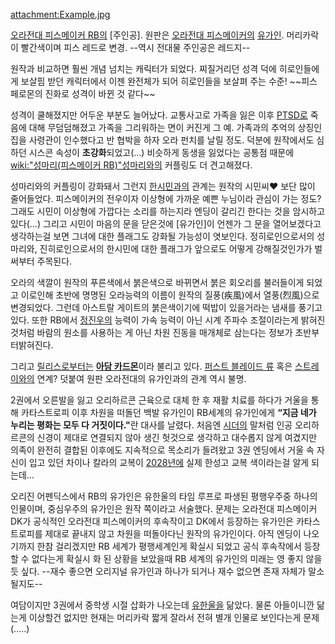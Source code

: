 attachment:Example.jpg

[[오라전대 피스메이커 RB]]의 [주인공]. 원판은 [[오라전대 피스메이커]]의 [[유가인]].
머리카락이 빨간색이며 피스 레드로 변경. --역시 전대물 주인공은 레드지--

원작과 비교하면 훨씬 개념 넘치는 캐릭터가 되었다. 찌질거리던 성격 덕에 히로인들에게 보살핌 받던 캐릭터에서 이젠 완전체가 되어 히로인들을 보살펴 주는 수준! ~~피스 페로몬의 진화로 성격이 바뀐 것 같다~~

성격이 쿨해졌지만 어두운 부분도 늘어났다. 교통사고로 가족을 잃은 이후 [[PTSD]]로 죽음에 대해 무덤덤해졌고 가족을 그리워하는 면이 커진게 그 예. 가족과의 추억의 상징인 집을 사령관이 인수했다고 반 협박을 하자 오라 펀치를 날릴 정도. 
덕분에 원작에서도 심하던 시스콘 속성이 '''초강화'''되었고(…) 비슷하게 동생을 잃었다는 공통점 때문에 [[wiki:"성마리(피스메이커 RB)"성마리]]와의 커플링도 더 견고해졌다.

성마리와의 커플링이 강화돼서 그런지 [[한시민]]과의 관계는 원작의 시민씨♥ 보단 많이 줄어들었다. 피스메이커의 전우이자 이상형에 가까운 예쁜 누님이라 관심이 가는 정도? 그래도 시민이 이상형에 가깝다는 소리를 하는지라 엔딩이 갈리긴 한다는 것을 암시하고 있다(…) 그리고 시민이 마음의 문을 닫은것에 [유가인]이 언젠가 그 문을 열어보겠다고 생각하는걸 보면 그녀에 대한 플래그도 강화될 가능성이 엿보인다. 정히로인으로서의 성마리와, 진히로인으로서의 한시민에 대한 플래그가 앞으로도 어떻게 강해질것인가가 벌써부터 주목된다. 

오라의 색깔이 원작의 푸른색에서 붉은색으로 바뀌면서 붉은 회오리를 불러들이게 되었고 이로인해 초반에 명명된 오라능력의 이름이 원작의 질풍(疾風)에서 열풍(烈風)으로 변경되었다. 
그런데 아스트랄 게이트의 붉은색이기에 떡밥이 있을거라는 냄새를 풍기고 있다. 또한 RB에서 [[정진우]]의 능력이 가속 능력이 아닌 시계 주파수 조절이라는게 밝혀진 것처럼 바람의 원소를 사용하는 게 아닌 차원 진동을 매개체로 삼는다는 정보가 초반부터밝혀진다.

그리고 [[릴리스]]로부터는 '''[[아담 카드몬]]'''이라 불리고 있다. [[퍼스트 블레이드 류]] 혹은 [[스트레이]]와의 연계? 덧붙여 원판 오라전대의 유가인과의 관계 역시 불명.

2권에서 오른발을 잃고 오리하르콘 근육으로 대체 한 후 재활 치료를 하다가 거울을 통해 카타스트로피 이후 차원을 떠돌던 백발 유가인이 RB세계의 유가인에게 '''“지금 네가 누리는 평화는 모두 다 거짓이다."'''란 대사를 날렸다. 처음엔 [[시더 웰리스|시더]]의 말처럼 인공 오리하르콘의 신경이 제대로 연결되지 않아 생긴 헛것으로 생각하고 대수롭지 않게 여겼지만 의족이 완전히 결합된 이후에도 지속적으로 목소리가 들려왔고 3권 엔딩에서 거울 속 자신이 입고 있던 차이나 칼라의 교복이 [[오라전대 피스메이커|2028년]]에 실제 한성고 교복 색이라는걸 알게 되는데...

오리진 어펜딕스에서 RB의 유가인은 유한울의 타임 루프로 파생된 평행우주중 하나의 인물이며, 중심우주의 유가인은 원작 쪽이라고 서술했다. 
문제는 오라전대 피스메이커 DK가 공식적인 오라전대 피스메이커의 후속작이고 DK에서 등장하는 유가인은 카타스트로피를 제대로 끝내지 않고 차원을 떠돌아다닌 원작의 유가인이다. 아직 엔딩이 나오기까지 한참 걸리겠지만 RB 세계가 평행세계인게 확실시 되었고 공식 후속작에서 등장할 수 없다는게 확실시 화 된 상황을 보았을때 RB 세계의 유가인의 미래는 영 좋지 않을 듯 싶다. --재수 좋으면 오리지널 유가인과 하나가 되거나 재수 없으면 존재 자체가 말소될지도--

여담이지만 3권에서 중학생 시절 삽화가 나오는데 [[유한울]]을 닮았다. 물론 아들이니깐 닮는게 이상할건 없지만 현재는 머리카락 짧게 잘라서 전혀 별개 인물로 보인다는게 문제(.....)
